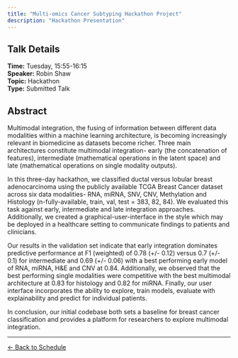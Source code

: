 ```yaml
---
title: "Multi-omics Cancer Subtyping Hackathon Project"
description: "Hackathon Presentation"
---
```


## Talk Details

**Time:** Tuesday, 15:55-16:15\
**Speaker:** Robin Shaw\
**Topic:** Hackathon\
**Type:** Submitted Talk

## Abstract

Multimodal integration, the fusing of information between different data modalities within a machine learning architecture, is becoming increasingly relevant in biomedicine as datasets become richer. Three main architectures constitute multimodal integration- early (the concatenation of features), intermediate (mathematical operations in the latent space) and late (mathematical operations on single modality outputs).

In this three-day hackathon, we classified ductal versus lobular breast adenocarcinoma using the publicly available TCGA Breast Cancer dataset across six data modalities- RNA, miRNA, SNV, CNV, Methylation and Histology (n-fully-available, train, val, test = 383, 82, 84). We evaluated this task against early, intermediate and late integration approaches. Additionally, we created a graphical-user-interface in the style which may be deployed in a healthcare setting to communicate findings to patients and clinicians.

Our results in the validation set indicate that early integration dominates predictive performance at F1 (weighted) of 0.78 (+/- 0.12) versus 0.7 (+/- 0.1) for intermediate and 0.69 (+/- 0.06) with a best performing early model of RNA, miRNA, H&E and CNV at 0.84. Additionally, we observed that the best performing single modalities were competitive with the best multimodal architecture at 0.83 for histology and 0.82 for miRNA. Finally, our user interface incorporates the ability to explore, train models, evaluate with explainability and predict for individual patients.

In conclusion, our initial codebase both sets a baseline for breast cancer classification and provides a platform for researchers to explore multimodal integration.

------------------------------------------------------------------------

[← Back to Schedule](../schedule.html)
